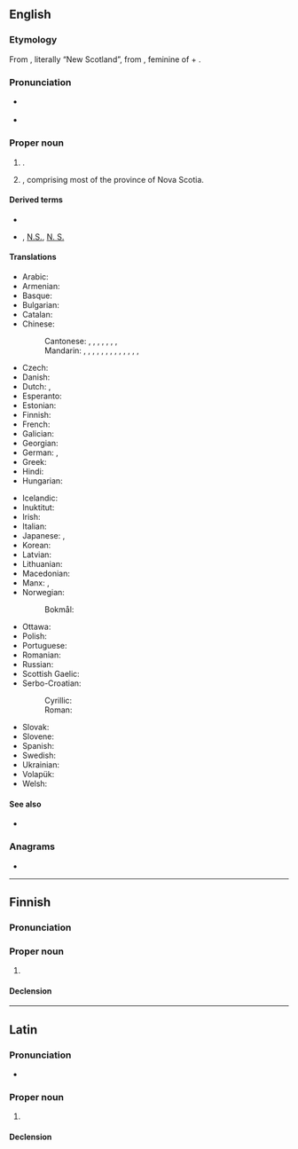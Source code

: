 ==English==
{{wikipedia}}

===Etymology===
From {{der|en|la|-}}, literally “New Scotland”, from {{m|la|nova}}, feminine of {{m|la|novus||new}} + {{m|la|Scōtia||Scotland}}.

===Pronunciation===
* {{a|Canada|GA}} {{IPA|en|/ˌnoʊ.və ˈskoʊ.ʃə/}}
* {{a|RP}} {{IPA|en|/ˌnəʊ.və ˈskəʊ.ʃə/}}

===Proper noun===
{{en-propn|head=Nova Scotia}}

# {{place|en|province|in eastern|c/Canada|capital=Halifax}}.
# {{place|en|peninsula|on the coast of the|ocean/Atlantic}}, comprising most of the province of Nova Scotia.

====Derived terms====
* {{l|en|Nova Scotian}}
* {{l|en|NS}}, [[N.S.]], [[N. S.]] {{qualifier|abbreviation}}

====Translations====
{{trans-top|province in eastern Canada}}
* Arabic: {{t|ar|نُوفَا سْكُوتْيَا|f}}
* Armenian: {{t|hy|Նոր Շոտլանդիա}}
* Basque: {{t|eu|Eskozia Berria}}
* Bulgarian: {{t|bg|Нова Скотия|f}}
* Catalan: {{t|ca|Nova Escòcia|f}}
* Chinese:
*: Cantonese: {{t|yue|諾華斯高沙|sc=Hani}}, {{t|yue|诺华斯高沙|tr=nok6 waa4 si1 gou1 saa1|sc=Hani}}, {{t|yue|諾華斯高沙省|sc=Hani}}, {{t|yue|诺华斯高沙省|tr=nok6 waa4 si1 gou1 saa1 saang2|sc=Hani}}, {{t|yue|斯高沙|tr=si1 gou1 saa1|sc=Hani}}, {{t|yue|斯高沙省|tr=si1 gou1 saa1 saang2|sc=Hani}}, {{t|yue|新斯高沙|tr=san1 si1 gou1 saa1|sc=Hani}}, {{t|yue|新斯高沙省|tr=san1 si1 gou1 saa1 saang2|sc=Hani}}
*: Mandarin: {{t+|cmn|新斯科舍|tr=Xīn Sīkēshě|sc=Hani}}, {{t|cmn|新斯科舍省|tr=Xīn Sīkēshě Shěng|sc=Hani}}, {{t|cmn|新斯科細亞|sc=Hani}}, {{t|cmn|新斯科细亚|tr=Xīn Sīkēxìyà|sc=Hani}}, {{t|cmn|新斯科細亞省|sc=Hani}}, {{t|cmn|新斯科细亚省|tr=Xīn Sīkēxìyà Shěng|sc=Hani}}, {{t|cmn|諾華斯高沙|sc=Hani}}, {{t|cmn|诺华斯高沙|tr=Nuòhuá Sīgāoshā|sc=Hani}}, {{t|cmn|諾華斯高沙省|sc=Hani}}, {{t|cmn|诺华斯高沙省|tr=Nuòhuá Sīgāoshā Shěng|sc=Hani}}, {{t|cmn|斯高沙|tr=Sīgāoshā|sc=Hani}}, {{t|cmn|斯高沙省|tr=Sīgāoshā Shěng|sc=Hani}}, {{t|cmn|新斯高沙|tr=Xīn Sīgāoshā|sc=Hani}}, {{t|cmn|新斯高沙省|tr=Xīn Sīgāoshā Shěng|sc=Hani}}
* Czech: {{t+|cs|Nové Skotsko|n}}
* Danish: {{t|da|Nova Scotia}}
* Dutch: {{t|nl|Nova Scotia}}, {{t|nl|Nieuw-Schotland}}
* Esperanto: {{t|eo|Nov-Skotio}}
* Estonian: {{t|et|Nova Scotia}}
* Finnish: {{t+|fi|Nova Scotia}}
* French: {{t+|fr|Nouvelle-Écosse|f}}
* Galician: {{t+|gl|Nova Escocia}}
* Georgian: {{t|ka|ახალი შოტლანდია}}
* German: {{t+|de|Neuschottland|n}}, {{t+|de|Nova Scotia|n}}
* Greek: {{t|el|Νέα Σκωτία|f}}
* Hindi: {{t|hi|नोवा स्कॉटिया}}
* Hungarian: {{t+|hu|Új-Skócia}}
{{trans-mid}}
* Icelandic: {{t|is|Nýja-Skotland|n}}
* Inuktitut: {{t|iu|ᓅᕙᓯᑰᓴ|sc=Cans}}
* Irish: {{t|ga|Albain Nua|f}}
* Italian: {{t+|it|Nuova Scozia|f}}
* Japanese: {{t|ja|ノバスコシア|tr=Nobasukoshia}}, {{t|ja|ノバスコシア州|tr=Nobasukoshia-shū}}
* Korean: {{t|ko|^노바스코샤}}
* Latvian: {{t|lv|Jaunskotija|f}}
* Lithuanian: {{t|lt|Naujoji Škotija|f}}
* Macedonian: {{t|mk|Нова Шкотска|f}}
* Manx: {{t|gv|Nalbin Noa|f}}, {{t|gv|Albin Noa|f|alt=Yn Albin Noa}}
* Norwegian:
*: Bokmål: {{t|nb|Nova Scotia}}
* Ottawa: {{t|otw|Miijmaawki}}
* Polish: {{t+|pl|Nowa Szkocja|f}}
* Portuguese: {{t+|pt|Nova Escócia|f}}
* Romanian: {{t|ro|Noua Scoție|f}}
* Russian: {{t+|ru|Но́вая Шотла́ндия|f}}
* Scottish Gaelic: {{t|gd|Alba Nuadh|f}}
* Serbo-Croatian:
*: Cyrillic: {{t|sh|Нова Шкотска|f}}
*: Roman: {{t|sh|Nova Škotska|f}}
* Slovak: {{t|sk|Nové Škótsko|n}}
* Slovene: {{t+|sl|Nova Škotska|f}}
* Spanish: {{t|es|Nueva Escocia|f}}
* Swedish: {{t+|sv|Nova Scotia}}
* Ukrainian: {{t|uk|Нова Шотландія|f}}
* Volapük: {{t+|vo|Nula-Skotän}}
* Welsh: {{t|cy|Nofa Scotia|m|f}}
{{trans-bottom}}

====See also====
* {{l|en|Appendix:Place names in Nova Scotia}}

===Anagrams===
* {{anagrams|en|a=aacinoostv|avocations}}

{{topics|en|Nova Scotia}}

----

==Finnish==

===Pronunciation===
{{fi-pronunciation|nova skouša}}

===Proper noun===
{{fi-noun|proper=true|head=Nova Scotia}}

# {{place|fi|province|in eastern|c/Canada|t1=Nova Scotia}}

====Declension====
{{fi-decl-kulkija|n=sg|Nova Scoti|a}}
----
==Latin==
{{wikipedia|lang=la}}

===Pronunciation===
* {{la-IPA|Nova Scōtia}}

===Proper noun===
{{la-proper noun|[[novus|Nova]]<+.loc> [[Scōtia]]<1.loc>}}

# {{lb|la|New Latin}} {{l|en|Nova Scotia}}

====Declension====
{{la-ndecl|Nova<+.loc> Scōtia<1.loc>}}

{{C|la|Canada}}